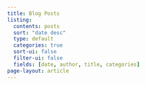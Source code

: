 ```yaml
---
title: Blog Posts
listing:
  contents: posts
  sort: "date desc"
  type: default
  categories: true
  sort-ui: false
  filter-ui: false
  fields: [date, author, title, categories]
page-layout: article
---
```


<!-- 100% privacy-first analytics -->
<script async defer src="https://scripts.simpleanalyticscdn.com/latest.js"></script>
<noscript><img src="https://queue.simpleanalyticscdn.com/noscript.gif" alt="" referrerpolicy="no-referrer-when-downgrade" /></noscript>
